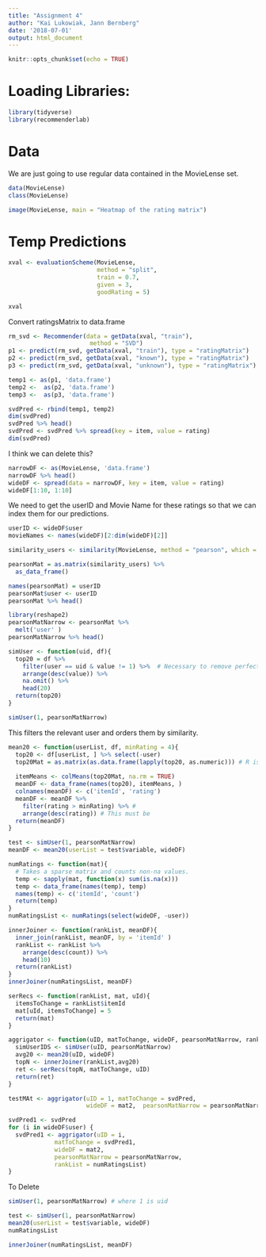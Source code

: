 ```yaml
---
title: "Assignment 4"
author: "Kai Lukowiak, Jann Bernberg"
date: '2018-07-01'
output: html_document
---
```


```r
knitr::opts_chunk$set(echo = TRUE)
```


# Loading Libraries:


```r
library(tidyverse)
library(recommenderlab)
```

# Data
We are just going to use regular data contained in the MovieLense set. 


```r
data(MovieLense)
class(MovieLense)
```

```r
image(MovieLense, main = "Heatmap of the rating matrix")
```


# Temp Predictions


```r
xval <- evaluationScheme(MovieLense, 
                         method = "split", 
                         train = 0.7, 
                         given = 3,
                         goodRating = 5)

xval
```



Convert ratingsMatrix to data.frame

```r
rm_svd <- Recommender(data = getData(xval, "train"), 
                       method = "SVD")
p1 <- predict(rm_svd, getData(xval, "train"), type = "ratingMatrix")
p2 <- predict(rm_svd, getData(xval, "known"), type = "ratingMatrix")
p3 <- predict(rm_svd, getData(xval, "unknown"), type = "ratingMatrix")
```


```r
temp1 <- as(p1, 'data.frame')
temp2 <-  as(p2, 'data.frame')
temp3 <-  as(p3, 'data.frame')
```



```r
svdPred <- rbind(temp1, temp2)
dim(svdPred)
svdPred %>% head()
svdPred <- svdPred %>% spread(key = item, value = rating)
dim(svdPred)
```



I think we can delete this?


```r
narrowDF <- as(MovieLense, 'data.frame')
narrowDF %>% head()
wideDF <- spread(data = narrowDF, key = item, value = rating)
wideDF[1:10, 1:10]
```

We need to get the userID and Movie Name for these ratings so that we can index them for our predictions.

```r
userID <- wideDF$user
movieNames <- names(wideDF)[2:dim(wideDF)[2]]
```



```r
similarity_users <- similarity(MovieLense, method = "pearson", which = "users")

```

```r
pearsonMat = as.matrix(similarity_users) %>% 
  as_data_frame() 

names(pearsonMat) = userID
pearsonMat$user <- userID
pearsonMat %>% head()
```


```r
library(reshape2)
pearsonMatNarrow <- pearsonMat %>% 
  melt('user' )
pearsonMatNarrow %>% head()
```



```r
simUser <- function(uid, df){
  top20 = df %>% 
    filter(user == uid & value != 1) %>%  # Necessary to remove perfectly correlated. (Check if this is the case)
    arrange(desc(value)) %>% 
    na.omit() %>% 
    head(20)
  return(top20)
}

simUser(1, pearsonMatNarrow)
```

This filters the relevant user and orders them by similarity.


```r
mean20 <- function(userList, df, minRating = 4){
  top20 <- df[userList, ] %>% select(-user)
  top20Mat = as.matrix(as.data.frame(lapply(top20, as.numeric))) # R is weird.
  
  itemMeans <- colMeans(top20Mat, na.rm = TRUE)
  meanDF <- data_frame(names(top20), itemMeans, )
  colnames(meanDF) <- c('itemId', 'rating')
  meanDF <- meanDF %>% 
    filter(rating > minRating) %>% #
    arrange(desc(rating)) # This must be
  return(meanDF)
}

test <- simUser(1, pearsonMatNarrow)
meanDF <- mean20(userList = test$variable, wideDF)
```





```r
numRatings <- function(mat){
  # Takes a sparse matrix and counts non-na values.
  temp <- sapply(mat, function(x) sum(is.na(x)))
  temp <- data_frame(names(temp), temp)
  names(temp) <- c('itemId', 'count')
  return(temp)
}
numRatingsList <- numRatings(select(wideDF, -user))

```


```r
innerJoiner <- function(rankList, meanDF){
  inner_join(rankList, meanDF, by = 'itemId' )
  rankList <- rankList %>% 
    arrange(desc(count)) %>% 
    head(10)
  return(rankList)
}
innerJoiner(numRatingsList, meanDF)
```


```r
serRecs <- function(rankList, mat, uId){
  itemsToChange = rankList$itemId
  mat[uId, itemsToChange] = 5
  return(mat)
}


```


```r
aggrigator <- function(uID, matToChange, wideDF, pearsonMatNarrow, rankList){
  simUserIDS <- simUser(uID, pearsonMatNarrow)
  avg20 <- mean20(uID, wideDF)
  topN <- innerJoiner(rankList,avg20)
  ret <- serRecs(topN, matToChange, uID)
  return(ret)
}

testMAt <- aggrigator(uID = 1, matToChange = svdPred, 
                      wideDF = mat2,  pearsonMatNarrow = pearsonMatNarrow, rankList = numRatingsList)
```


```r
svdPred1 <- svdPred
for (i in wideDF$user) {
  svdPred1 <- aggrigator(uID = i, 
             matToChange = svdPred1,  
             wideDF = mat2,  
             pearsonMatNarrow = pearsonMatNarrow, 
             rankList = numRatingsList)
}
```



To Delete
```r

simUser(1, pearsonMatNarrow) # where 1 is uid

test <- simUser(1, pearsonMatNarrow)
mean20(userList = test$variable, wideDF)
numRatingsList

innerJoiner(numRatingsList, meanDF)
```

